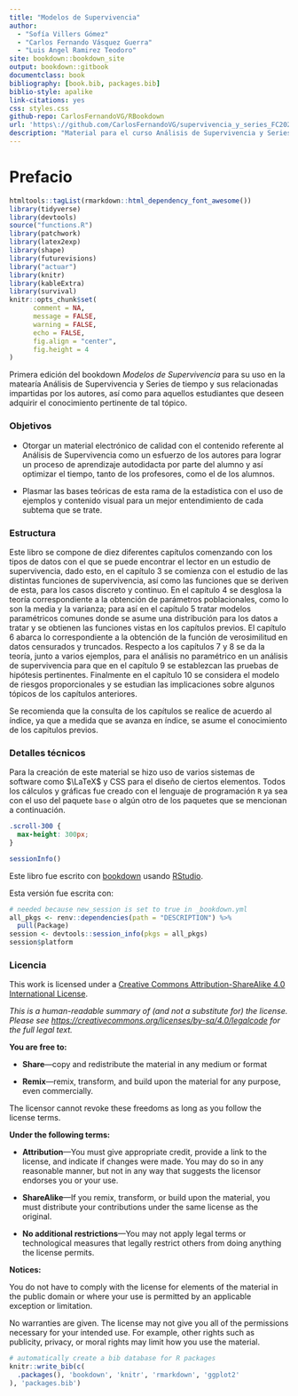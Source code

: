 ```yaml
--- 
title: "Modelos de Supervivencia"
author:
  - "Sofía Villers Gómez"
  - "Carlos Fernando Vásquez Guerra"
  - "Luis Angel Ramirez Teodoro"
site: bookdown::bookdown_site
output: bookdown::gitbook
documentclass: book
bibliography: [book.bib, packages.bib]
biblio-style: apalike
link-citations: yes
css: styles.css
github-repo: CarlosFernandoVG/RBookdown
url: 'https\://github.com/CarlosFernandoVG/supervivencia_y_series_FC2021-1'
description: "Material para el curso Análisis de Supervivencia y Series de Tiempo 2021-1 en la Facultado de Ciencias, Universidad Nacional Autónoma de México"
---
```


# Prefacio {-}

```r
htmltools::tagList(rmarkdown::html_dependency_font_awesome())
library(tidyverse)
library(devtools)
source("functions.R")
library(patchwork)
library(latex2exp)
library(shape)
library(futurevisions)
library("actuar")
library(knitr)
library(kableExtra)
library(survival)
knitr::opts_chunk$set(
      comment = NA,
      message = FALSE, 
      warning = FALSE,
      echo = FALSE,
      fig.align = "center",
      fig.height = 4
)
```

Primera edición del bookdown  _Modelos de Supervivencia_ para su uso en la matearía Análisis de Supervivencia y Series de tiempo y sus relacionadas impartidas por los autores, así como para aquellos estudiantes que deseen adquirir el conocimiento pertinente de tal tópico.

### Objetivos {-}

+ Otorgar un material electrónico de calidad con el contenido referente al Análisis de Supervivencia como un esfuerzo de los autores para lograr un proceso de aprendizaje autodidacta por parte del alumno y así optimizar el tiempo, tanto de los profesores, como el de los alumnos.

+ Plasmar las bases teóricas de esta rama de la estadística con el uso de ejemplos y contenido visual para un mejor entendimiento de cada subtema que se trate.

### Estructura {-}

Este libro se compone de diez diferentes capítulos comenzando con los tipos de datos con el que se puede encontrar el lector en un estudio de supervivencia, dado esto, en el capítulo 3 se comienza con el estudio de las distintas funciones de supervivencia, así como las funciones que se deriven de esta, para los casos discreto y continuo. En el capítulo 4 se desglosa la teoría correspondiente a la obtención de parámetros poblacionales, como lo son la media y la varianza; para así en el capítulo 5 tratar modelos paramétricos comunes donde se asume una distribución para los datos a tratar y se obtienen las funciones vistas en los capítulos previos. El capítulo 6 abarca lo correspondiente a la obtención de la función de verosimilitud en datos censurados y truncados. Respecto a los capítulos 7 y 8 se da la teoría, junto a varios ejemplos, para el análisis no paramétrico en un análisis de supervivencia para que en el capítulo 9 se establezcan las pruebas de hipótesis pertinentes. Finalmente en el capítulo 10 se considera el modelo de riesgos proporcionales y se estudian las implicaciones sobre algunos tópicos de los capítulos anteriores.

Se recomienda que la consulta de los capítulos se realice de acuerdo al índice, ya que a medida que se avanza en índice, se asume el conocimiento de los capítulos previos.

### Detalles técnicos {-}

Para la creación de este material se hizo uso de varios sistemas de software como $\LaTeX$ y CSS para el diseño de ciertos elementos. Todos los cálculos y gráficas fue creado con el lenguaje de programación `R` ya sea con el uso del paquete `base` o algún otro de los paquetes que se mencionan a continuación. 

```css
.scroll-300 {
  max-height: 300px;
}
```

```r
sessionInfo()
```

Este libro fue escrito con [bookdown](http://bookdown.org/) usando [RStudio](http://www.rstudio.com/ide/).

Esta versión fue escrita con:

```r
# needed because new_session is set to true in _bookdown.yml
all_pkgs <- renv::dependencies(path = "DESCRIPTION") %>% 
  pull(Package) 
session <- devtools::session_info(pkgs = all_pkgs)
session$platform
```

### Licencia {-}

This work is licensed under a [Creative Commons Attribution-ShareAlike 4.0 International License](https://creativecommons.org/licenses/by-sa/4.0/).

<center>
<i class="fab fa-creative-commons fa-2x"></i><i class="fab fa-creative-commons-by fa-2x"></i><i class="fab fa-creative-commons-sa fa-2x"></i>
</center>

*This is a human-readable summary of (and not a substitute for) the license.
Please see <https://creativecommons.org/licenses/by-sa/4.0/legalcode> for the full legal text.*

**You are free to:**

- **Share**---copy and redistribute the material in any medium or
  format

- **Remix**---remix, transform, and build upon the material for any
  purpose, even commercially.

The licensor cannot revoke these freedoms as long as you follow the
license terms.

**Under the following terms:**

- **Attribution**---You must give appropriate credit, provide a link
  to the license, and indicate if changes were made. You may do so in
  any reasonable manner, but not in any way that suggests the licensor
  endorses you or your use.
  
- **ShareAlike**---If you remix, transform, or build upon the material, you must distribute your contributions under the same license as the original. 

- **No additional restrictions**---You may not apply legal terms or
  technological measures that legally restrict others from doing
  anything the license permits.

**Notices:**

You do not have to comply with the license for elements of the
material in the public domain or where your use is permitted by an
applicable exception or limitation.

No warranties are given. The license may not give you all of the
permissions necessary for your intended use. For example, other rights
such as publicity, privacy, or moral rights may limit how you use the
material.

```r
# automatically create a bib database for R packages
knitr::write_bib(c(
  .packages(), 'bookdown', 'knitr', 'rmarkdown', 'ggplot2'
), 'packages.bib')
```